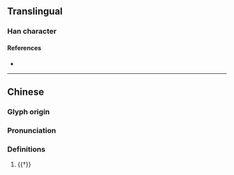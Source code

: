 {{character info}}
==Translingual==

===Han character===
{{Han char|rn=94|rad=犬|as=08|sn=11|four=|canj=KHTGU,KHTQU|ids=⿰犭羌}}

====References====
* {{Han ref|kx=0713.050|dkj=20477|hdz=21354.130|uh=7310|ud=29456}}

----
==Chinese==
{{zh-forms}}

===Glyph origin===
{{Han etym}}

===Pronunciation===
{{zh-pron
|m=qiāng
|mc=y
|oc=y
|cat=n
}}

===Definitions===
{{zh-hanzi}}

# {{†}} {{zh-alt-form|羌}}